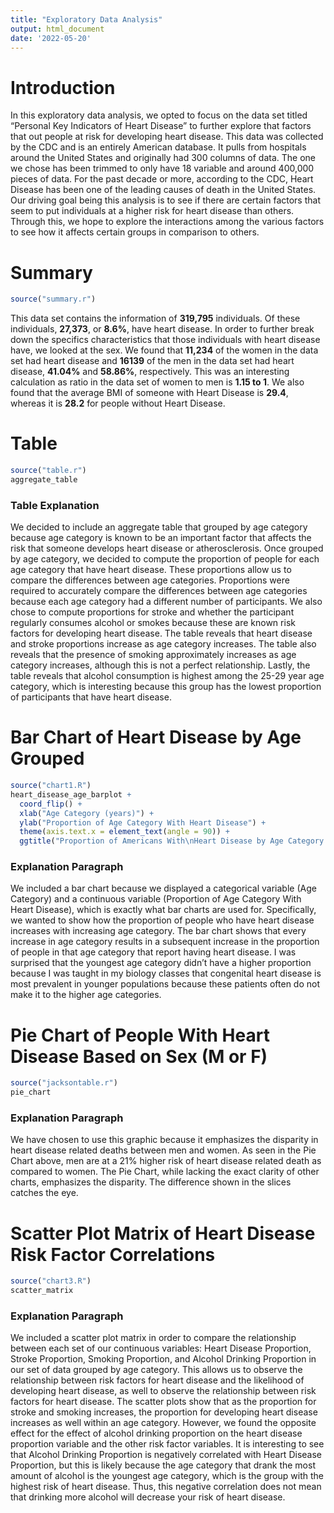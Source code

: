 ```yaml
---
title: "Exploratory Data Analysis"
output: html_document
date: '2022-05-20'
---
```

# Introduction
In this exploratory data analysis, we opted to focus on the data set titled "Personal Key Indicators of Heart Disease" to further 
explore that factors that out people at risk for developing heart disease. This data was collected by the CDC and is an entirely American database. It pulls from hospitals around the United States and originally had 300 columns of data. The one we chose has been trimmed to only have 18 variable and around 400,000 pieces of data. For the past decade or more, according to the CDC, Heart Disease has been one of the leading causes of death in the United States. Our driving goal being this analysis is to see if there are certain factors that seem to put individuals at a higher risk for heart disease than others. Through this, we hope to explore the interactions among the various factors to see how it affects certain groups in comparison to others. 

# Summary
```r
source("summary.r")
```
This data set contains the information of **319,795** individuals. Of these individuals, **27,373**, or **8.6%**, have heart disease. In order to further break down the specifics characteristics that those individuals with heart disease have, we looked at the sex. We found that **11,234** of the women in the data set had heart disease and **16139** of the men in the data set had heart disease, **41.04%** and **58.86%**, respectively. This was an interesting calculation as ratio in the data set of women to men is **1.15 to 1**. We also found that the average BMI of someone with Heart Disease is **29.4**, whereas it is **28.2** for people without Heart Disease.  

# Table
```r
source("table.r")
aggregate_table
```
### Table Explanation
We decided to include an aggregate table that grouped by age category because age category is known to be an important factor that affects the risk that someone develops heart disease or atherosclerosis. Once grouped by age category, we decided to compute the proportion of people for each age category that have heart disease. These proportions allow us to compare the differences between age categories. Proportions were required to accurately compare the differences between age categories because each age category had a different number of participants. We also chose to compute proportions for stroke and whether the participant regularly consumes alcohol or smokes because these are known risk factors for developing heart disease. The table reveals that heart disease and stroke proportions increase as age category increases. The table also reveals that the presence of smoking approximately increases as age category increases, although this is not a perfect relationship. Lastly, the table reveals that alcohol consumption is highest among the 25-29 year age category, which is interesting because this group has the lowest proportion of participants that have heart disease.

# Bar Chart of Heart Disease by Age Grouped
```r
source("chart1.R")
heart_disease_age_barplot +
  coord_flip() +
  xlab("Age Category (years)") +
  ylab("Proportion of Age Category With Heart Disease") +
  theme(axis.text.x = element_text(angle = 90)) +
  ggtitle("Proportion of Americans With\nHeart Disease by Age Category (2020)")
```
### Explanation Paragraph
We included a bar chart because we displayed a categorical variable (Age Category) and a continuous variable (Proportion of Age Category With Heart Disease), which is exactly what bar charts are used for. Specifically, we wanted to show how the proportion of people who have heart disease increases with increasing age category. The bar chart shows that every increase in age category results in a subsequent increase in the proportion of people in that age category that report having heart disease. I was surprised that the youngest age category didn't have a higher proportion because I was taught in my biology classes that congenital heart disease is most prevalent in younger populations because these patients often do not make it to the higher age categories. 

# Pie Chart of People With Heart Disease Based on Sex (M or F)
```r
source("jacksontable.r")
pie_chart
```
### Explanation Paragraph
We have chosen to use this graphic because it emphasizes the disparity in heart disease related deaths between men and women.  As seen in the Pie Chart above, men are at a 21% higher risk of heart disease related death as compared to women.  The Pie Chart, while lacking the exact clarity of other charts, emphasizes the disparity.  The difference shown in the slices catches the eye.  

# Scatter Plot Matrix of Heart Disease Risk Factor Correlations
```r
source("chart3.R")
scatter_matrix
```
### Explanation Paragraph
We included a scatter plot matrix in order to compare the relationship between each set of our continuous variables: Heart Disease Proportion, Stroke Proportion, Smoking Proportion, and Alcohol Drinking Proportion in our set of data grouped by age category. This allows us to observe the relationship between risk factors for heart disease and the likelihood of developing heart disease, as well to observe the relationship between risk factors for heart disease. The scatter plots show that as the proportion for stroke and smoking increases, the proportion for developing heart disease increases as well within an age category. However, we found the opposite effect for the effect of alcohol drinking proportion on the heart disease proportion variable and the other risk factor variables. It is interesting to see that Alcohol Drinking Proportion is negatively correlated with Heart Disease Proportion, but this is likely because the age category that drank the most amount of alcohol is the youngest age category, which is the group with the highest risk of heart disease. Thus, this negative correlation does not mean that drinking more alcohol will decrease your risk of heart disease.
